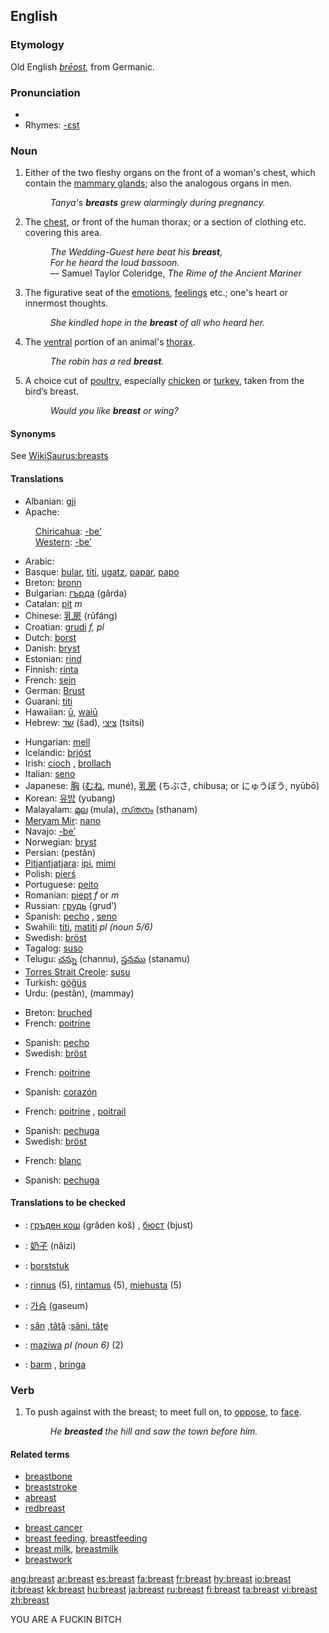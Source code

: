 ==English==
{{wikipedia}}
===Etymology===
Old English ''[[breost|brēost]]'', from Germanic.

===Pronunciation===
*{{IPA|/brɛst/}}
*Rhymes: [[Rhymes:English:-ɛst|-ɛst]]

===Noun===
{{en-noun}}

# Either of the two fleshy organs on the front of a woman's chest, which contain the [[mammary gland]]s; also the analogous organs in men.
#:''Tanya's '''breasts''' grew alarmingly during pregnancy.''
# The [[chest]], or front of the human thorax; or a section of clothing etc. covering this area.
#: ''The Wedding-Guest here beat his '''breast''',''
#: ''For he heard the loud bassoon.''
#: — Samuel Taylor Coleridge, ''The Rime of the Ancient Mariner''
# The figurative seat of the [[emotions]], [[feelings]] etc.; one's heart or innermost thoughts.
#:''She kindled hope in the '''breast''' of all who heard her.''
# The [[ventral]] portion of an animal's [[thorax]].
#: ''The robin has a red '''breast'''.''
# A choice cut of [[poultry]], especially [[chicken]] or [[turkey]], taken from the bird’s breast.
#:''Would you like '''breast''' or wing?''

====Synonyms====
See [[WikiSaurus:breasts]]

====Translations====
{{trans-top|female organ}}
*Albanian: [[gji]]
*Apache:
:[[Chiricahua]]: [[-be’]]
:[[Western Apache|Western]]: [[-be’]]
*Arabic: {{ARchar|[[صدر]]}} {{Unicode|(ʂadr)}} {{m}}
*Basque: [[bular]], [[titi]], [[ugatz]], [[papar]], [[papo]]
*Breton: [[bronn]] {{f}}
*Bulgarian: [[гърда]] (gǎrda) {{f}}
*Catalan: [[pit]] ''m''
*Chinese: [[乳房]] (rǔfáng)
*Croatian: [[grudi]] ''f, pl''
*Dutch: [[borst]] {{f}}
*Danish: [[bryst]] {{n}}
*Estonian: [[rind]]
*Finnish: [[rinta]]
*French: [[sein]] {{m}}
*German: [[Brust]] {{f}}
*Guaraní: [[titi]]
*Hawaiian: [[ū]], [[waiū]]
*Hebrew: [[שד]] (šad), [[ציצי]] (tsitsi)
{{trans-mid}}
*Hungarian: [[mell]]
*Icelandic: [[brjóst]]
*Irish: [[cíoch]] {{f}}, [[brollach]] {{m}}
*Italian: [[seno]] {{m}}
*Japanese: [[胸]] ([[むね]], muné), [[乳房]] (ちぶさ, chibusa; or にゅうぼう, nyūbō)
*Korean: [[유방]] (yubang)
*Malayalam: [[മുല]] (mula), [[സ്‌തനം]] (sthanam)
*[[Meryam Mir]]: [[nano]]
*Navajo: [[-be’]]
*Norwegian: [[bryst]] {{n}}
*Persian: {{FAchar|[[پستان]]}} (pestân)
*[[Pitjantjatjara]]: [[ipi]], [[mimi]]
*Polish: [[pierś]] {{f}}
*Portuguese: [[peito]] {{m}}
*Romanian: [[piept]] ''f'' or ''m''
*Russian: [[грудь]] (grud’) {{f}}
*Spanish: [[pecho]] {{m}}, [[seno]] {{m}}
*Swahili: [[titi]], [[matiti]] ''pl (noun 5/6)''
*Swedish: [[bröst]] {{n}}
*Tagalog: [[suso]]
*Telugu: [[చన్ను]] (channu), [[స్తనము]] (stanamu)
*[[Torres Strait Creole]]: [[susu]]
*Turkish: [[göğüs]]
*Urdu: {{URchar|[[پستان]]}} (pestân), (mammay)
{{trans-bottom}}

{{trans-top|chest}}
*Breton: [[bruched]] {{m}}
*French: [[poitrine]] {{f}}
{{trans-mid}}
*Spanish: [[pecho]] {{m}}
*Swedish: [[bröst]] {{n}}
{{trans-bottom}}

{{trans-top|seat of emotions}}
*French: [[poitrine]] {{f}}
{{trans-mid}}
*Spanish: [[corazón]] {{m}}
{{trans-bottom}}

{{trans-top|animal's thorax}}
*French: [[poitrine]] {{f}}, [[poitrail]] {{m}}
{{trans-mid}}
*Spanish: [[pechuga]] {{f}}
*Swedish: [[bröst]] {{n}}
{{trans-bottom}}

{{trans-top|cut of poultry}}
*French: [[blanc]] {{m}}
{{trans-mid}}
*Spanish: [[pechuga]] {{f}}
{{trans-bottom}}

====Translations to be checked====
{{checktrans}}
*{{ttbc|Bulgarian}}: [[гръден кош]] (grǎden koš) {{m}}, [[бюст]] (bjust) {{m}}
*{{ttbc|Chinese}}: [[奶子]] (nǎizi)
*{{ttbc|Dutch}}: [[borststuk]] {{n}}
*{{ttbc|Finnish}}:  [[rinnus]] (5), [[rintamus]] (5), [[miehusta]] (5)
*{{ttbc|Korean}}: [[가슴]] (gaseum)
*{{ttbc|Romanian}}: [[sân]] {{f}},[[tâţă]] {{f}}:[[sâni, tâţe]] {{p}}
*{{ttbc|Swahili}}: [[maziwa]] ''pl (noun 6)'' (2)
*{{ttbc|Swedish}}: [[barm]] {{c}}, [[bringa]] {{c}}

===Verb===
{{en-verb}}

# {{transitive}} To push against with the breast; to meet full on, to [[oppose]], to [[face]].
#: ''He '''breasted''' the hill and saw the town before him.''

====Related terms====
{{top2}}
*[[breastbone]]
*[[breaststroke]]
*[[abreast]]
*[[redbreast]]
{{mid2}}
*[[breast cancer]]
*[[breast feeding]], [[breastfeeding]]
*[[breast milk]], [[breastmilk]]
*[[breastwork]]
{{bottom}}

[[ang:breast]]
[[ar:breast]]
[[es:breast]]
[[fa:breast]]
[[fr:breast]]
[[hy:breast]]
[[io:breast]]
[[it:breast]]
[[kk:breast]]
[[hu:breast]]
[[ja:breast]]
[[ru:breast]]
[[fi:breast]]
[[ta:breast]]
[[vi:breast]]
[[zh:breast]]



YOU ARE A FUCKIN BITCH